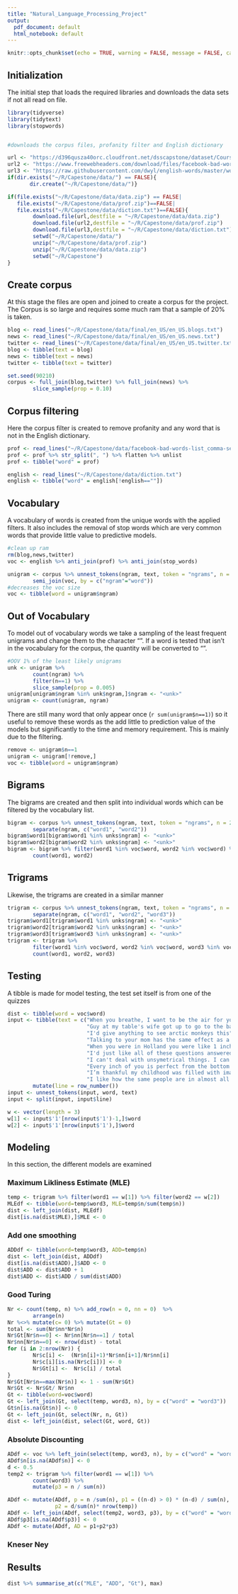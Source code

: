 ```yaml
---
title: "Natural_Language_Processing_Project"
output:
  pdf_document: default
  html_notebook: default
---
```

```r
knitr::opts_chunk$set(echo = TRUE, warning = FALSE, message = FALSE, cache = TRUE)
```

## Initialization

The initial step that loads the required libraries and downloads the data sets if
not all read on file. 
```r
library(tidyverse)
library(tidytext)
library(stopwords)


#downloads the corpus files, profanity filter and English dictionary

url <- "https://d396qusza40orc.cloudfront.net/dsscapstone/dataset/Coursera-SwiftKey.zip"
url2 <- "https://www.freewebheaders.com/download/files/facebook-bad-words-list_comma-separated-text-file_2021_01_18.zip"
url3 <- "https://raw.githubusercontent.com/dwyl/english-words/master/words_alpha.txt"
if(dir.exists("~/R/Capestone/data/") == FALSE){
       dir.create("~/R/Capestone/data/")}

if(file.exists("~/R/Capestone/data/data.zip") == FALSE|
   file.exists("~/R/Capestone/data/prof.zip")==FALSE|
   file.exists("~/R/Capestone/data/diction.txt")==FALSE){
        download.file(url,destfile = "~/R/Capestone/data/data.zip")
        download.file(url2,destfile = "~/R/Capestone/data/prof.zip")
        download.file(url3,destfile = "~/R/Capestone/data/diction.txt")
        setwd("~/R/Capestone/data/")
        unzip("~/R/Capestone/data/prof.zip")
        unzip("~/R/Capestone/data/data.zip")
        setwd("~/R/Capestone")
}
```

## Create corpus

At this stage the files are open and joined to create a corpus for the project. 
The Corpus is so large and requires some much ram that a sample of 20% is taken. 
```r

blog <- read_lines("~/R/Capestone/data/final/en_US/en_US.blogs.txt")
news <- read_lines("~/R/Capestone/data/final/en_US/en_US.news.txt")
twitter <- read_lines("~/R/Capestone/data/final/en_US/en_US.twitter.txt")
blog <- tibble(text = blog) 
news <- tibble(text = news)
twitter <- tibble(text = twitter)

set.seed(90210)
corpus <- full_join(blog,twitter) %>% full_join(news) %>% 
        slice_sample(prop = 0.10) 
```

## Corpus filtering

Here the corpus filter is created to remove profanity and any word that is  not 
in the English dictionary. 
```r
prof <- read_lines("~/R/Capestone/data/facebook-bad-words-list_comma-separated-text-file_2021_01_18.txt")[15]
prof <- prof %>% str_split(", ") %>% flatten %>% unlist
prof <- tibble("word" = prof)

english <- read_lines("~/R/Capestone/data/diction.txt")
english <- tibble("word" = english[!english==""])
```

## Vocabulary 

A vocabulary of words is created from the unique words with the applied filters.
It also includes the removal of stop words which are very common words that provide
little value to predictive models. 
```r
#clean up ram
rm(blog,news,twitter)
voc <- english %>% anti_join(prof) %>% anti_join(stop_words)

unigram <- corpus %>% unnest_tokens(ngram, text, token = "ngrams", n = 1) %>%
        semi_join(voc, by = c("ngram"="word")) 
#decreases the voc size
voc <- tibble(word = unigram$ngram)
```


## Out of Vocabulary 

To model out of vocabulary words we take a sampling of the least frequent unigrams
and change them to the character "<unk>". If a word is tested that isn't in the vocabulary
for the corpus, the quantity will be converted to "<unk>".
```r
#OOV 1% of the least likely unigrams
unk <- unigram %>%
        count(ngram) %>%
        filter(n==1) %>%
        slice_sample(prop = 0.005) 
unigram[unigram$ngram %in% unk$ngram,]$ngram <- "<unk>"
unigram <- count(unigram, ngram)
```

There are still many word that only appear once (`r sum(unigram$n==1)`) so it
useful to remove these words as the add little to prediction value of the models
but significantly to the time and memory requirement. This is mainly due to the 
filtering. 

```r

remove <- unigram$n==1
unigram <- unigram[!remove,]
voc <- tibble(word = unigram$ngram)
```
## Bigrams

The bigrams are created and then split into individual words which can be filtered
by the vocabulary list. 
```r
bigram <- corpus %>% unnest_tokens(ngram, text, token = "ngrams", n = 2) %>%
        separate(ngram, c("word1", "word2"))
bigram$word1[bigram$word1 %in% unks$ngram] <- "<unk>"
bigram$word2[bigram$word2 %in% unks$ngram] <- "<unk>"
bigram <- bigram %>% filter(word1 %in% voc$word, word2 %in% voc$word) %>%
        count(word1, word2)
```

## Trigrams

Likewise, the trigrams are created in a similar manner
```r
trigram <- corpus %>% unnest_tokens(ngram, text, token = "ngrams", n = 3) %>%
        separate(ngram, c("word1", "word2", "word3"))
trigram$word1[trigram$word1 %in% unks$ngram] <- "<unk>"
trigram$word2[trigram$word2 %in% unks$ngram] <- "<unk>"
trigram$word3[trigram$word3 %in% unks$ngram] <- "<unk>"
trigram <- trigram %>% 
        filter(word1 %in% voc$word, word2 %in% voc$word, word3 %in% voc$word) %>%
        count(word1, word2, word3)
```

## Testing

A tibble is made for model testing, the test set itself is from one of the quizzes
```r
dist <- tibble(word = voc$word)
input <- tibble(text = c("When you breathe, I want to be the air for you. I'll be there for you, I'd live and I'd",
                         "Guy at my table's wife got up to go to the bathroom and I asked about dessert and he started telling me about his",
                         "I'd give anything to see arctic monkeys this",
                         "Talking to your mom has the same effect as a hug and helps reduce your",
                         "When you were in Holland you were like 1 inch away from me but you hadn't time to take a",
                         "I'd just like all of these questions answered, a presentation of evidence, and a jury to settle the",
                         "I can't deal with unsymetrical things. I can't even hold an uneven number of bags of groceries in each",
                         "Every inch of you is perfect from the bottom to the",
                         "I’m thankful my childhood was filled with imagination and bruises from playing",
                         "I like how the same people are in almost all of Adam Sandler's")) %>%
        mutate(line = row_number())
input <- unnest_tokens(input, word, text)
input <- split(input, input$line) 

w <- vector(length = 3)
w[1] <- input$'1'[nrow(input$'1')-1,]$word
w[2] <- input$'1'[nrow(input$'1'),]$word
```

## Modeling
In this section, the different models are examined

### Maximum Likliness Estimate (MLE)
```r
temp <- trigram %>% filter(word1 == w[1]) %>% filter(word2 == w[2])
MLEdf <- tibble(word=temp$word3, MLE=temp$n/sum(temp$n))
dist <- left_join(dist, MLEdf)
dist[is.na(dist$MLE),]$MLE <- 0
```

### Add one smoothing
```r
ADDdf <- tibble(word=temp$word3, ADD=temp$n)
dist <- left_join(dist, ADDdf)
dist[is.na(dist$ADD),]$ADD <- 0
dist$ADD <- dist$ADD + 1
dist$ADD <- dist$ADD / sum(dist$ADD)
```

### Good Turing
```r
Nr <- count(temp, n) %>% add_row(n = 0, nn = 0)  %>% 
        arrange(n)
Nr %<>% mutate(c= 0) %>% mutate(Gt = 0)
total <- sum(Nr$nn*Nr$n)
Nr$Gt[Nr$n==0] <- Nr$nn[Nr$n==1] / total
Nr$nn[Nr$n==0] <- nrow(dist) - total
for (i in 2:nrow(Nr)) {
        Nr$c[i] <-  (Nr$n[i]+1)*Nr$nn[i+1]/Nr$nn[i]
        Nr$c[i][is.na(Nr$c[i])] <- 0
        Nr$Gt[i] <-  Nr$c[i] / total
}
Nr$Gt[Nr$n==max(Nr$n)] <- 1 - sum(Nr$Gt)
Nr$Gt <- Nr$Gt/ Nr$nn
Gt <- tibble(word=voc$word)
Gt <- left_join(Gt, select(temp, word3, n), by = c("word" = "word3"))
Gt$n[is.na(Gt$n)] <- 0 
Gt <- left_join(Gt, select(Nr, n, Gt))
dist <- left_join(dist, select(Gt, word, Gt))
```

### Absolute Discounting
```r
ADdf <- voc %>% left_join(select(temp, word3, n), by = c("word" = "word3")) 
ADdf$n[is.na(ADdf$n)] <- 0
d <- 0.5
temp2 <- trigram %>% filter(word1 == w[1]) %>% 
        count(word3) %>% 
        mutate(p3 = n / sum(n))

ADdf <- mutate(ADdf, p = n /sum(n), p1 = ((n-d) > 0) * (n-d) / sum(n),
               p2 = d/sum(n)* nrow(temp))
ADdf <- left_join(ADdf, select(temp2, word3, p3), by = c("word" = "word3" ))
ADdf$p3[is.na(ADdf$p3)] <- 0
ADdf <- mutate(ADdf, AD = p1+p2*p3)
```

### Kneser Ney

## Results

```r
dist %>% summarise_at(c("MLE", "ADD", "Gt"), max)
```






